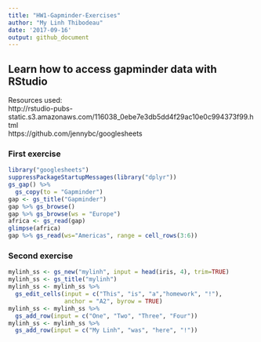 ```yaml
---
title: "HW1-Gapminder-Exercises"
author: "My Linh Thibodeau"
date: '2017-09-16'
output: github_document
---
```

## Learn how to access gapminder data with RStudio
Resources used:    
http://rstudio-pubs-static.s3.amazonaws.com/116038_0ebe7e3db5dd4f29ac10e0c994373f99.html  
https://github.com/jennybc/googlesheets  

### First exercise
```r
library("googlesheets")
suppressPackageStartupMessages(library("dplyr"))
gs_gap() %>%
  gs_copy(to = "Gapminder")
gap <- gs_title("Gapminder")
gap %>% gs_browse()
gap %>% gs_browse(ws = "Europe")
africa <- gs_read(gap)
glimpse(africa)
gap %>% gs_read(ws="Americas", range = cell_rows(3:6))
```


### Second exercise
```r
mylinh_ss <- gs_new("mylinh", input = head(iris, 4), trim=TRUE)
mylinh_ss <- gs_title("mylinh")
mylinh_ss <- mylinh_ss %>%
  gs_edit_cells(input = c("This", "is", "a","homework", "!"),
                anchor = "A2", byrow = TRUE)
mylinh_ss <- mylinh_ss %>%
  gs_add_row(input = c("One", "Two", "Three", "Four"))
mylinh_ss <- mylinh_ss %>%
  gs_add_row(input = c("My Linh", "was", "here", "!"))

```

